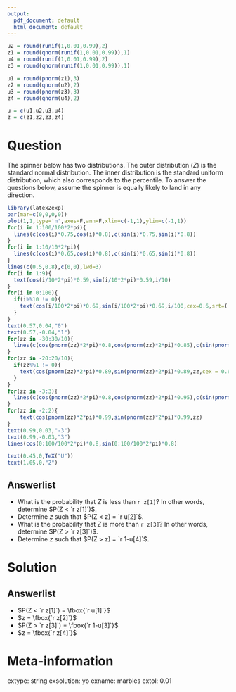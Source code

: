 ```yaml
---
output:
  pdf_document: default
  html_document: default
---
```


```r

u2 = round(runif(1,0.01,0.99),2)
z1 = round(qnorm(runif(1,0.01,0.99)),1)
u4 = round(runif(1,0.01,0.99),2)
z3 = round(qnorm(runif(1,0.01,0.99)),1)

u1 = round(pnorm(z1),3)
z2 = round(qnorm(u2),2)
u3 = round(pnorm(z3),3)
z4 = round(qnorm(u4),2)

u = c(u1,u2,u3,u4)
z = c(z1,z2,z3,z4)

```

Question
========

The spinner below has two distributions. The outer distribution ($Z$) is the standard normal distribution. The inner distribution is the standard uniform distribution, which also corresponds to the percentile. To answer the questions below, assume the spinner is equally likely to land in any direction.

```r
library(latex2exp)
par(mar=c(0,0,0,0))
plot(1,1,type='n',axes=F,ann=F,xlim=c(-1,1),ylim=c(-1,1))
for(i in 1:100/100*2*pi){
  lines(c(cos(i)*0.75,cos(i)*0.8),c(sin(i)*0.75,sin(i)*0.8))
}
for(i in 1:10/10*2*pi){
  lines(c(cos(i)*0.65,cos(i)*0.8),c(sin(i)*0.65,sin(i)*0.8))
}
lines(c(0.5,0.8),c(0,0),lwd=3)
for(i in 1:9){
  text(cos(i/10*2*pi)*0.59,sin(i/10*2*pi)*0.59,i/10)
}
for(i in 0:100){
  if(i%%10 != 0){
    text(cos(i/100*2*pi)*0.69,sin(i/100*2*pi)*0.69,i/100,cex=0.6,srt=((i/100*360)+90)%%180-90)
  }
}
text(0.57,0.04,"0")
text(0.57,-0.04,"1")
for(zz in -30:30/10){
  lines(c(cos(pnorm(zz)*2*pi)*0.8,cos(pnorm(zz)*2*pi)*0.85),c(sin(pnorm(zz)*2*pi)*0.8,sin(pnorm(zz)*2*pi)*0.85))
}
for(zz in -20:20/10){
  if(zz%%1 != 0){
    text(cos(pnorm(zz)*2*pi)*0.89,sin(pnorm(zz)*2*pi)*0.89,zz,cex = 0.6)
  }
}
for(zz in -3:3){
  lines(c(cos(pnorm(zz)*2*pi)*0.8,cos(pnorm(zz)*2*pi)*0.95),c(sin(pnorm(zz)*2*pi)*0.8,sin(pnorm(zz)*2*pi)*0.95),lwd=2)
}
for(zz in -2:2){
    text(cos(pnorm(zz)*2*pi)*0.99,sin(pnorm(zz)*2*pi)*0.99,zz)
}
text(0.99,0.03,"-3")
text(0.99,-0.03,"3")
lines(cos(0:100/100*2*pi)*0.8,sin(0:100/100*2*pi)*0.8)

text(0.45,0,TeX("U"))
text(1.05,0,"Z")
```

Answerlist
--------
* What is the probability that $Z$ is less than `r z[1]`? In other words, determine $P(Z < `r z[1]`)$.
* Determine $z$ such that $P(Z < z) = `r u[2]`$.
* What is the probability that $Z$ is more than `r z[3]`? In other words, determine $P(Z > `r z[3]`)$.
* Determine $z$ such that $P(Z > z) = `r 1-u[4]`$.

Solution
========

Answerlist
-------
* $P(Z < `r z[1]`) = \fbox{`r u[1]`}$
* $z = \fbox{`r z[2]`}$
* $P(Z > `r z[3]`) = \fbox{`r 1-u[3]`}$
* $z = \fbox{`r z[4]`}$


Meta-information
============
extype: string
exsolution: yo
exname: marbles
extol: 0.01
